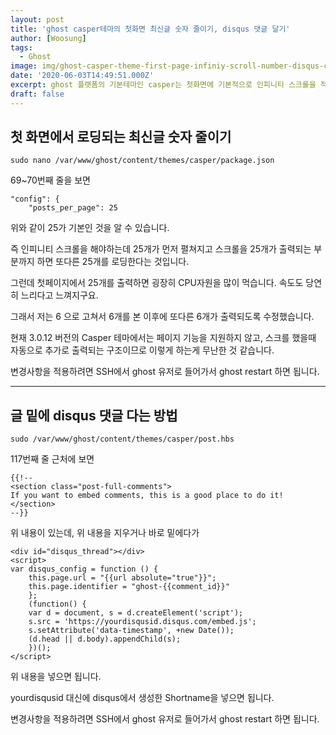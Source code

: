 ```yaml
---
layout: post
title: 'ghost casper테마의 첫화면 최신글 숫자 줄이기, disqus 댓글 달기'
author: [Woosung]
tags: 
  - Ghost
image: img/ghost-casper-theme-first-page-infiniy-scroll-number-disqus-comment/front-page.png
date: '2020-06-03T14:49:51.000Z'
excerpt: ghost 플랫폼의 기본테마인 casper는 첫화면에 기본적으로 인피니티 스크롤을 적용하고 있습니다. 페이지 기능이 없이 그냥 스크롤만 하면 새로운 글이 로딩이 되는데, 그 숫자를 줄이고, 댓글 플러그인을 활성화하는 방법에 대해 알려드립니다.
draft: false
---
```


## 첫 화면에서 로딩되는 최신글 숫자 줄이기

    sudo nano /var/www/ghost/content/themes/casper/package.json
    

69~70번째 줄을 보면

    "config": {
        "posts_per_page": 25
    

위와 같이 25가 기본인 것을 알 수 있습니다.

즉 인피니티 스크롤을 해야하는데 25개가 먼저 펼쳐지고 스크롤을 25개가 출력되는 부분까지 하면 또다른 25개를 로딩한다는 것입니다.

그런데 첫페이지에서 25개를 출력하면 굉장히 CPU자원을 많이 먹습니다. 속도도 당연히 느리다고 느껴지구요.

그래서 저는 6 으로 고쳐서 6개를 본 이후에 또다른 6개가 출력되도록 수정했습니다.

현재 3.0.12 버전의 Casper 테마에서는 페이지 기능을 지원하지 않고, 스크를 했을때 자동으로 추가로 출력되는 구조이므로 이렇게 하는게 무난한 것 같습니다.

변경사항을 적용하려면 SSH에서 ghost 유저로 들어가서 ghost restart 하면 됩니다.

---

## 글 밑에 disqus 댓글 다는 방법

    sudo /var/www/ghost/content/themes/casper/post.hbs
    

117번째 줄 근처에 보면

    {{!--
    <section class="post-full-comments">
    If you want to embed comments, this is a good place to do it!
    </section>
    --}}
    

위 내용이 있는데, 위 내용을 지우거나 바로 밑에다가

    <div id="disqus_thread"></div>
    <script>
    var disqus_config = function () {
    	this.page.url = "{{url absolute="true"}}";  
    	this.page.identifier = "ghost-{{comment_id}}"
    	};
    	(function() {
    	var d = document, s = d.createElement('script');
    	s.src = 'https://yourdisqusid.disqus.com/embed.js';
    	s.setAttribute('data-timestamp', +new Date());
    	(d.head || d.body).appendChild(s);
    	})();
    </script>
    

위 내용을 넣으면 됩니다.

yourdisqusid 대신에 disqus에서 생성한 Shortname을 넣으면 됩니다.

변경사항을 적용하려면 SSH에서 ghost 유저로 들어가서 ghost restart 하면 됩니다.
